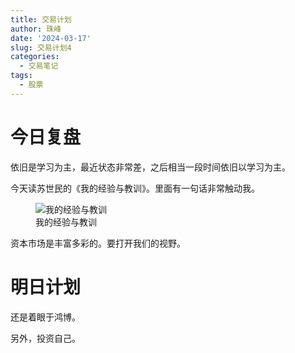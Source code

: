 ```yaml
---
title: 交易计划
author: 珠峰
date: '2024-03-17'
slug: 交易计划4
categories:
  - 交易笔记
tags:
  - 股票
---
```


# 今日复盘

依旧是学习为主，最近状态非常差，之后相当一段时间依旧以学习为主。

今天读苏世民的《我的经验与教训》。里面有一句话非常触动我。

![我的经验与教训](./我的经验与教训.jpg)

资本市场是丰富多彩的。要打开我们的视野。

# 明日计划

还是着眼于鸿博。

另外，投资自己。